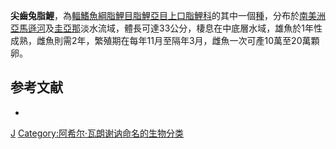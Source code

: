 {{Speciesbox 
| genus = Leporinus
| species = acutidens
| authority = [[Achille_Valenciennes|Valenciennes]], 1837
| status = NE
| status_system = IUCN3.1
| image = Leporinus acutidens.jpg
| synonyms = *''Curimatus acutidens''<br /><small>Valenciennes, 1837</small>
*''Leporinus friderici acutidens''<br /><small>Valenciennes, 1837</small>
}}
'''尖齒兔脂鯉'''，為[[輻鰭魚綱|輻鰭魚綱]][[脂鯉目|脂鯉目]][[脂鯉亞目|脂鯉亞目]][[上口脂鯉科|上口脂鯉科]]的其中一個[[種|種]]，分布於[[南美洲|南美洲]][[亞馬遜河|亞馬遜河]]及[[圭亞那|圭亞那]]淡水流域，體長可達33公分，棲息在中底層水域，雄魚於1年性成熟，雌魚則需2年，繁殖期在每年11月至隔年3月，雌魚一次可產10萬至20萬顆卵。

==参考文献==
{{refbegin}}
*{{FishBase_species|genus=Leporinus|species=acutidens|year=2013|month=9}}
{{refend}}
{{Taxonbar}}

[[Category:兔脂鯉屬|J]]
[[Category:阿希尔·瓦朗谢讷命名的生物分类|Category:阿希尔·瓦朗谢讷命名的生物分类]]